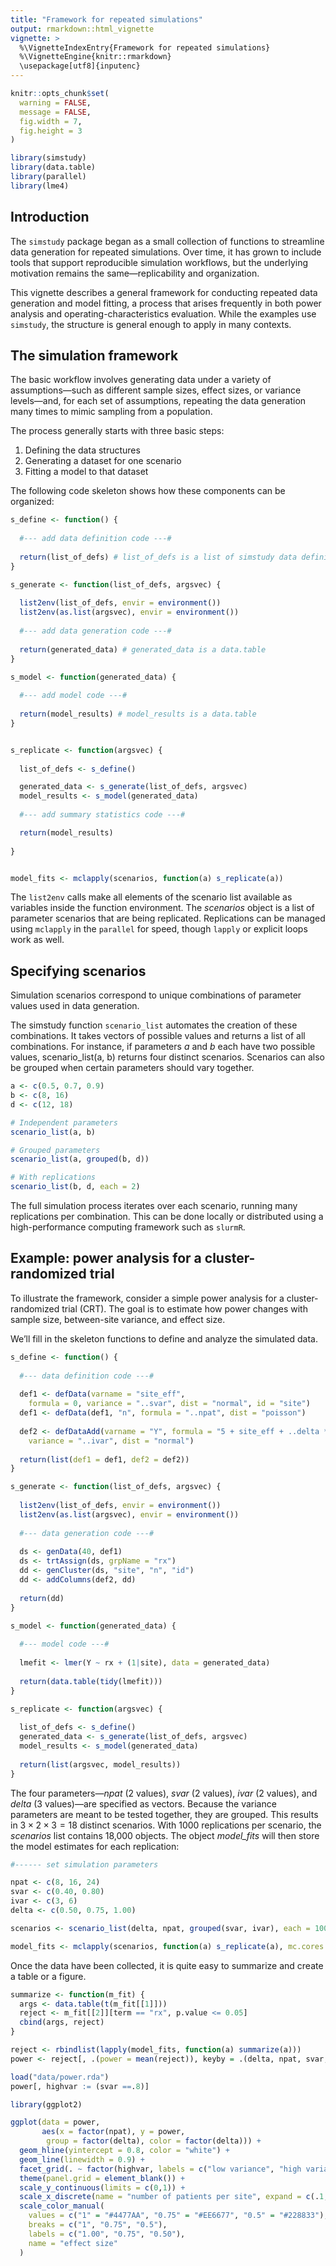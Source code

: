 ```yaml
---
title: "Framework for repeated simulations"
output: rmarkdown::html_vignette
vignette: >
  %\VignetteIndexEntry{Framework for repeated simulations}
  %\VignetteEngine{knitr::rmarkdown}
  \usepackage[utf8]{inputenc}
---
```


```r
knitr::opts_chunk$set(
  warning = FALSE,
  message = FALSE,
  fig.width = 7,
  fig.height = 3
)
```

```r
library(simstudy)
library(data.table)
library(parallel)
library(lme4)
```

## Introduction

The `simstudy` package began as a small collection of functions to streamline data generation for repeated simulations. Over time, it has grown to include tools that support reproducible simulation workflows, but the underlying motivation remains the same—replicability and organization.

This vignette describes a general framework for conducting repeated data generation and model fitting, a process that arises frequently in both power analysis and operating-characteristics evaluation. While the examples use `simstudy`, the structure is general enough to apply in many contexts.

## The simulation framework

The basic workflow involves generating data under a variety of assumptions—such as different sample sizes, effect sizes, or variance levels—and, for each set of assumptions, repeating the data generation many times to mimic sampling from a population.

The process generally starts with three basic steps:

1. Defining the data structures
2. Generating a dataset for one scenario
3. Fitting a model to that dataset

The following code skeleton shows how these components can be organized:

```r
s_define <- function() {
  
  #--- add data definition code ---#
  
  return(list_of_defs) # list_of_defs is a list of simstudy data definitions
}

s_generate <- function(list_of_defs, argsvec) {
  
  list2env(list_of_defs, envir = environment())
  list2env(as.list(argsvec), envir = environment())
  
  #--- add data generation code ---#
  
  return(generated_data) # generated_data is a data.table
}

s_model <- function(generated_data) {
  
  #--- add model code ---#
  
  return(model_results) # model_results is a data.table
}


s_replicate <- function(argsvec) {
  
  list_of_defs <- s_define()

  generated_data <- s_generate(list_of_defs, argsvec)
  model_results <- s_model(generated_data)
  
  #--- add summary statistics code ---#

  return(model_results)
  
}


model_fits <- mclapply(scenarios, function(a) s_replicate(a))
```

The `list2env` calls make all elements of the scenario list available as variables inside the function environment. The *scenarios* object is a list of parameter scenarios that are being replicated. Replications can be managed using `mclapply` in the `parallel` for speed, though `lapply` or explicit loops work as well.

## Specifying scenarios

Simulation scenarios correspond to unique combinations of parameter values used in data generation.

The simstudy function `scenario_list` automates the creation of these combinations. It takes vectors of possible values and returns a list of all combinations. For instance, if parameters *a* and *b* each have two possible values, scenario_list(a, b) returns four distinct scenarios. Scenarios can also be grouped when certain parameters should vary together.

```r
a <- c(0.5, 0.7, 0.9)
b <- c(8, 16)
d <- c(12, 18)

# Independent parameters
scenario_list(a, b)

# Grouped parameters
scenario_list(a, grouped(b, d))

# With replications
scenario_list(b, d, each = 2)
```

The full simulation process iterates over each scenario, running many replications per combination. This can be done locally or distributed using a high-performance computing framework such as `slurmR`.

## Example: power analysis for a cluster-randomized trial

To illustrate the framework, consider a simple power analysis for a cluster-randomized trial (CRT).
The goal is to estimate how power changes with sample size, between-site variance, and effect size.

We’ll fill in the skeleton functions to define and analyze the simulated data.

```r
s_define <- function() {
  
  #--- data definition code ---#
  
  def1 <- defData(varname = "site_eff", 
    formula = 0, variance = "..svar", dist = "normal", id = "site")
  def1 <- defData(def1, "n", formula = "..npat", dist = "poisson")
  
  def2 <- defDataAdd(varname = "Y", formula = "5 + site_eff + ..delta * rx", 
    variance = "..ivar", dist = "normal")
  
  return(list(def1 = def1, def2 = def2)) 
}

s_generate <- function(list_of_defs, argsvec) {
  
  list2env(list_of_defs, envir = environment())
  list2env(as.list(argsvec), envir = environment())
  
  #--- data generation code ---#
  
  ds <- genData(40, def1)
  ds <- trtAssign(ds, grpName = "rx")
  dd <- genCluster(ds, "site", "n", "id")
  dd <- addColumns(def2, dd)
  
  return(dd)
}

s_model <- function(generated_data) {
  
  #--- model code ---#
  
  lmefit <- lmer(Y ~ rx + (1|site), data = generated_data)
 
  return(data.table(tidy(lmefit)))
}

s_replicate <- function(argsvec) {
  
  list_of_defs <- s_define()
  generated_data <- s_generate(list_of_defs, argsvec)
  model_results <- s_model(generated_data)
  
  return(list(argsvec, model_results)) 
}
```

The four parameters---*npat* (2 values), *svar* (2 values), *ivar* (2 values), and *delta* (3 values)---are specified as vectors. Because the variance parameters are meant to be tested together, they are grouped. This results in $3 \times 2 \times 3 = 18$ distinct scenarios. With 1000 replications per scenario, the *scenarios* list contains 18,000 objects. The object *model_fits* will then store the model estimates for each replication:

```r

#------ set simulation parameters

npat <- c(8, 16, 24)
svar <- c(0.40, 0.80)
ivar <- c(3, 6)
delta <- c(0.50, 0.75, 1.00)

scenarios <- scenario_list(delta, npat, grouped(svar, ivar), each = 1000)

model_fits <- mclapply(scenarios, function(a) s_replicate(a), mc.cores = 5)
```

Once the data have been collected, it is quite easy to summarize and create a table or a figure.

```r
summarize <- function(m_fit) {
  args <- data.table(t(m_fit[[1]]))
  reject <- m_fit[[2]][term == "rx", p.value <= 0.05]
  cbind(args, reject)
}

reject <- rbindlist(lapply(model_fits, function(a) summarize(a)))
power <- reject[, .(power = mean(reject)), keyby = .(delta, npat, svar, ivar, scenario)]
```

```r
load("data/power.rda")
power[, highvar := (svar ==.8)]

library(ggplot2)

ggplot(data = power, 
       aes(x = factor(npat), y = power, 
        group = factor(delta), color = factor(delta))) +
  geom_hline(yintercept = 0.8, color = "white") +
  geom_line(linewidth = 0.9) +
  facet_grid(. ~ factor(highvar, labels = c("low variance", "high variance"))) +
  theme(panel.grid = element_blank()) +
  scale_y_continuous(limits = c(0,1)) +
  scale_x_discrete(name = "number of patients per site", expand = c(.1, .1)) +
  scale_color_manual(
    values = c("1" = "#4477AA", "0.75" = "#EE6677", "0.5" = "#228833"),
    breaks = c("1", "0.75", "0.5"),
    labels = c("1.00", "0.75", "0.50"),
    name = "effect size"
  )
```